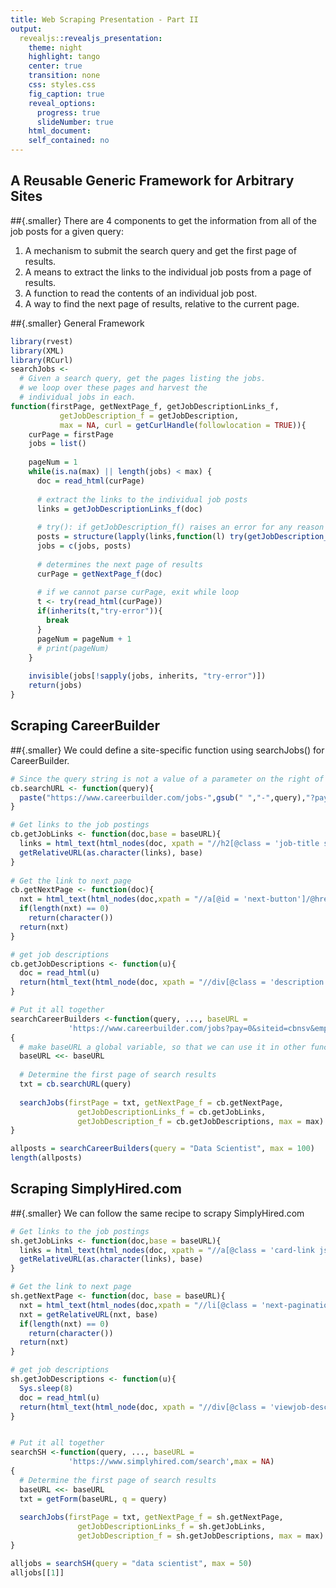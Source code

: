 ```yaml
---
title: Web Scraping Presentation - Part II
output: 
  revealjs::revealjs_presentation:
    theme: night
    highlight: tango
    center: true
    transition: none
    css: styles.css
    fig_caption: true
    reveal_options:
      progress: true
      slideNumber: true
    html_document:
    self_contained: no
---
```


## A Reusable Generic Framework for Arbitrary Sites
##{.smaller}
There are 4 components to get the information from all of the job posts for a given query:

1. A mechanism to submit the search query and get the first page of results.
2. A means to extract the links to the individual job posts from a page of results.
3. A function to read the contents of an individual job post.
4. A way to find the next page of results, relative to the current page.

##{.smaller} 
General Framework

```r
library(rvest)
library(XML)
library(RCurl)
searchJobs <-
  # Given a search query, get the pages listing the jobs.
  # we loop over these pages and harvest the 
  # individual jobs in each.
function(firstPage, getNextPage_f, getJobDescriptionLinks_f,
           getJobDescription_f = getJobDescription,
           max = NA, curl = getCurlHandle(followlocation = TRUE)){
    curPage = firstPage
    jobs = list()
    
    pageNum = 1
    while(is.na(max) || length(jobs) < max) {
      doc = read_html(curPage)
      
      # extract the links to the individual job posts
      links = getJobDescriptionLinks_f(doc)
      
      # try(): if getJobDescription_f() raises an error for any reason for a particular post, we will catch the error here and continue on to the next post
      posts = structure(lapply(links,function(l) try(getJobDescription_f(getURLContent(l)))), names = links)
      jobs = c(jobs, posts)
      
      # determines the next page of results
      curPage = getNextPage_f(doc)
      
      # if we cannot parse curPage, exit while loop
      t <- try(read_html(curPage))
      if(inherits(t,"try-error")){
        break
      } 
      pageNum = pageNum + 1
      # print(pageNum)
    }
    
    invisible(jobs[!sapply(jobs, inherits, "try-error")])
    return(jobs)
}
```

## Scraping CareerBuilder
##{.smaller}
We could define a site-specific function using searchJobs() for CareerBuilder. 

```r
# Since the query string is not a value of a parameter on the right of the ? in the URL, we could not use getForm() to determine the first page of our search results
cb.searchURL <- function(query){
  paste("https://www.careerbuilder.com/jobs-",gsub(" ","-",query),"?pay=0&siteid=cbnsv&emp=ALL&posted=30",sep = "")
}

# Get links to the job postings 
cb.getJobLinks <- function(doc,base = baseURL){
  links = html_text(html_nodes(doc, xpath = "//h2[@class = 'job-title show-for-medium-up']/a/@href"))
  getRelativeURL(as.character(links), base)
} 
  
# Get the link to next page
cb.getNextPage <- function(doc){
  nxt = html_text(html_nodes(doc,xpath = "//a[@id = 'next-button']/@href"))
  if(length(nxt) == 0)
    return(character())
  return(nxt)
}

# get job descriptions
cb.getJobDescriptions <- function(u){
  doc = read_html(u)
  return(html_text(html_node(doc, xpath = "//div[@class = 'description']")))
}

# Put it all together
searchCareerBuilders <-function(query, ..., baseURL = 
             'https://www.careerbuilder.com/jobs?pay=0&siteid=cbnsv&emp=ALL&posted=30',max = NA)
{
  # make baseURL a global variable, so that we can use it in other function
  baseURL <<- baseURL  
  
  # Determine the first page of search results
  txt = cb.searchURL(query)
    
  searchJobs(firstPage = txt, getNextPage_f = cb.getNextPage, 
               getJobDescriptionLinks_f = cb.getJobLinks, 
               getJobDescription_f = cb.getJobDescriptions, max = max)
}

allposts = searchCareerBuilders(query = "Data Scientist", max = 100)
length(allposts)
```

## Scraping SimplyHired.com
##{.smaller}
We can follow the same recipe to scrapy SimplyHired.com
```r
# Get links to the job postings 
sh.getJobLinks <- function(doc,base = baseURL){
  links = html_text(html_nodes(doc, xpath = "//a[@class = 'card-link js-job-link']/@href"))
  getRelativeURL(as.character(links), base)
} 

# Get the link to next page
sh.getNextPage <- function(doc, base = baseURL){
  nxt = html_text(html_nodes(doc,xpath = "//li[@class = 'next-pagination']/a/@href"))
  nxt = getRelativeURL(nxt, base)
  if(length(nxt) == 0)
    return(character())
  return(nxt)
}

# get job descriptions
sh.getJobDescriptions <- function(u){
  Sys.sleep(8)
  doc = read_html(u)
  return(html_text(html_node(doc, xpath = "//div[@class = 'viewjob-description']")))
}


# Put it all together
searchSH <-function(query, ..., baseURL = 
             'https://www.simplyhired.com/search',max = NA)
{ 
  # Determine the first page of search results
  baseURL <<- baseURL
  txt = getForm(baseURL, q = query)
  
  searchJobs(firstPage = txt, getNextPage_f = sh.getNextPage, 
               getJobDescriptionLinks_f = sh.getJobLinks, 
               getJobDescription_f = sh.getJobDescriptions, max = max)
}

alljobs = searchSH(query = "data scientist", max = 50)
alljobs[[1]]
```
